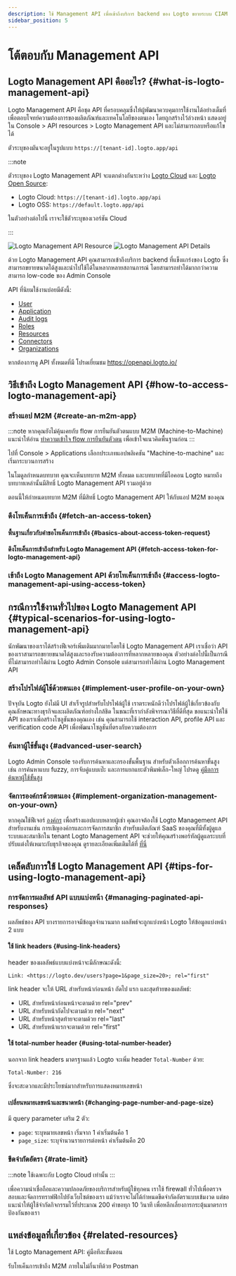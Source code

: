 ```yaml
---
description: ใช้ Management API เพื่อเข้าถึงบริการ backend ของ Logto ขยายระบบ CIAM ของคุณด้วยการจัดการผู้ใช้ การตั้งค่าบัญชี การยืนยันตัวตน และสถาปัตยกรรมหลายผู้เช่า
sidebar_position: 5
---
```



# โต้ตอบกับ Management API

## Logto Management API คืออะไร? \{#what-is-logto-management-api}

Logto Management API คือชุด API ที่ครอบคลุมซึ่งให้ผู้พัฒนาควบคุมการใช้งานได้อย่างเต็มที่ เพื่อตอบโจทย์ความต้องการของผลิตภัณฑ์และเทคโนโลยีของตนเอง โดยถูกสร้างไว้ล่วงหน้า แสดงอยู่ใน <CloudLink to="/api-resources">Console > API resources > Logto Management API</CloudLink> และไม่สามารถลบหรือแก้ไขได้

ตัวระบุของมันจะอยู่ในรูปแบบ `https://[tenant-id].logto.app/api`

:::note

ตัวระบุของ Logto Management API จะแตกต่างกันระหว่าง [Logto Cloud](/logto-cloud) และ [Logto Open Source](/logto-oss):

- Logto Cloud: `https://[tenant-id].logto.app/api`
- Logto OSS: `https://default.logto.app/api`

ในตัวอย่างต่อไปนี้ เราจะใช้ตัวระบุของเวอร์ชัน Cloud

:::

<img alt="Logto Management API Resource" src="/img/assets/logto-management-api-resource.webp" />

<img alt="Logto Management API Details" src="/img/assets/logto-management-api-details.webp" />

ด้วย Logto Management API คุณสามารถเข้าถึงบริการ backend ที่แข็งแกร่งของ Logto ซึ่งสามารถขยายขนาดได้สูงและนำไปใช้ได้ในหลากหลายสถานการณ์ โดยสามารถทำได้มากกว่าความสามารถ low-code ของ Admin Console

API ที่นิยมใช้งานบ่อยมีดังนี้:

- [User](https://openapi.logto.io/operation/operation-getuser)
- [Application](https://openapi.logto.io/operation/operation-listapplications)
- [Audit logs](https://openapi.logto.io/operation/operation-listlogs)
- [Roles](https://openapi.logto.io/operation/operation-listroles)
- [Resources](https://openapi.logto.io/operation/operation-listresources)
- [Connectors](https://openapi.logto.io/operation/operation-listconnectors)
- [Organizations](https://openapi.logto.io/operation/operation-listorganizations)

หากต้องการดู API ทั้งหมดที่มี โปรดเยี่ยมชม https://openapi.logto.io/

## วิธีเข้าถึง Logto Management API \{#how-to-access-logto-management-api}

### สร้างแอป M2M \{#create-an-m2m-app}

:::note
หากคุณยังไม่คุ้นเคยกับ flow การยืนยันตัวตนแบบ M2M (Machine-to-Machine) แนะนำให้อ่าน [ทำความเข้าใจ flow การยืนยันตัวตน](/integrate-logto/integrate-logto-into-your-application/understand-authentication-flow/#machine-to-machine-authentication-flow) เพื่อเข้าใจแนวคิดพื้นฐานก่อน
:::

ไปที่ <CloudLink to="/applications">Console > Applications</CloudLink> เลือกประเภทแอปพลิเคชัน "Machine-to-machine" และเริ่มกระบวนการสร้าง

<M2mRoleAssignment />

ในโมดูลกำหนดบทบาท คุณจะเห็นบทบาท M2M ทั้งหมด และบทบาทที่มีไอคอน Logto หมายถึงบทบาทเหล่านั้นมีสิทธิ์ Logto Management API รวมอยู่ด้วย

ตอนนี้ให้กำหนดบทบาท M2M ที่มีสิทธิ์ Logto Management API ให้กับแอป M2M ของคุณ

### ดึงโทเค็นการเข้าถึง \{#fetch-an-access-token}

#### พื้นฐานเกี่ยวกับคำขอโทเค็นการเข้าถึง \{#basics-about-access-token-request}

<BasicsAboutAccessTokenRequest />

#### ดึงโทเค็นการเข้าถึงสำหรับ Logto Management API \{#fetch-access-token-for-logto-management-api}

<FetchAccessTokenForLogtoManagementApi />

### เข้าถึง Logto Management API ด้วยโทเค็นการเข้าถึง \{#access-logto-management-api-using-access-token}

<AccessLogtoManagementApiUsingAccessToken />

## กรณีการใช้งานทั่วไปของ Logto Management API \{#typical-scenarios-for-using-logto-management-api}

นักพัฒนาของเราได้สร้างฟีเจอร์เพิ่มเติมมากมายโดยใช้ Logto Management API เราเชื่อว่า API ของเราสามารถขยายขนาดได้สูงและรองรับความต้องการที่หลากหลายของคุณ ตัวอย่างต่อไปนี้เป็นกรณีที่ไม่สามารถทำได้ผ่าน Logto Admin Console แต่สามารถทำได้ผ่าน Logto Management API

### สร้างโปรไฟล์ผู้ใช้ด้วยตนเอง \{#implement-user-profile-on-your-own}

ปัจจุบัน Logto ยังไม่มี UI สำเร็จรูปสำหรับโปรไฟล์ผู้ใช้ เราตระหนักดีว่าโปรไฟล์ผู้ใช้เกี่ยวข้องกับคุณลักษณะทางธุรกิจและผลิตภัณฑ์อย่างใกล้ชิด ในขณะที่เรากำลังพิจารณาวิธีที่ดีที่สุด ขอแนะนำให้ใช้ API ของเราเพื่อสร้างโซลูชันของคุณเอง เช่น คุณสามารถใช้ interaction API, profile API และ verification code API เพื่อพัฒนาโซลูชันที่ตรงกับความต้องการ

### ค้นหาผู้ใช้ขั้นสูง \{#advanced-user-search}

Logto Admin Console รองรับการค้นหาและกรองขั้นพื้นฐาน สำหรับตัวเลือกการค้นหาขั้นสูง เช่น การค้นหาแบบ fuzzy, การจับคู่แบบเป๊ะ และการแยกแยะตัวพิมพ์เล็ก-ใหญ่ โปรดดู [คู่มือการค้นหาผู้ใช้ขั้นสูง](/user-management/advanced-user-search)

### จัดการองค์กรด้วยตนเอง \{#implement-organization-management-on-your-own}

หากคุณใช้ฟีเจอร์ [องค์กร](/organizations) เพื่อสร้างแอปแบบหลายผู้เช่า คุณอาจต้องใช้ Logto Management API สำหรับงานเช่น การเชิญองค์กรและการจัดการสมาชิก สำหรับผลิตภัณฑ์ SaaS ของคุณที่มีทั้งผู้ดูแลระบบและสมาชิกใน tenant Logto Management API จะช่วยให้คุณสร้างพอร์ทัลผู้ดูแลระบบที่ปรับแต่งให้เหมาะกับธุรกิจของคุณ ดูรายละเอียดเพิ่มเติมได้ที่ [ที่นี่](/end-user-flows/organization-experience/)

## เคล็ดลับการใช้ Logto Management API \{#tips-for-using-logto-management-api}

### การจัดการผลลัพธ์ API แบบแบ่งหน้า \{#managing-paginated-api-responses}

ผลลัพธ์ของ API บางรายการอาจมีข้อมูลจำนวนมาก ผลลัพธ์จะถูกแบ่งหน้า Logto ให้ข้อมูลแบ่งหน้า 2 แบบ

#### ใช้ link headers \{#using-link-headers}

header ของผลลัพธ์แบบแบ่งหน้าจะมีลักษณะดังนี้:

```
Link: <https://logto.dev/users?page=1&page_size=20>; rel="first"
```

link header จะให้ URL สำหรับหน้าก่อนหน้า ถัดไป แรก และสุดท้ายของผลลัพธ์:

- URL สำหรับหน้าก่อนหน้าจะตามด้วย rel="prev"
- URL สำหรับหน้าถัดไปจะตามด้วย rel="next"
- URL สำหรับหน้าสุดท้ายจะตามด้วย rel="last"
- URL สำหรับหน้าแรกจะตามด้วย rel="first"

#### ใช้ total-number header \{#using-total-number-header}

นอกจาก link headers มาตรฐานแล้ว Logto จะเพิ่ม header `Total-Number` ด้วย:

```
Total-Number: 216
```

ซึ่งจะสะดวกและมีประโยชน์มากสำหรับการแสดงหมายเลขหน้า

#### เปลี่ยนหมายเลขหน้าและขนาดหน้า \{#changing-page-number-and-page-size}

มี query parameter เสริม 2 ตัว:

- `page`: ระบุหมายเลขหน้า เริ่มจาก 1 ค่าเริ่มต้นคือ 1
- `page_size`: ระบุจำนวนรายการต่อหน้า ค่าเริ่มต้นคือ 20

### ขีดจำกัดอัตรา \{#rate-limit}

:::note
ใช้เฉพาะกับ Logto Cloud เท่านั้น
:::

เพื่อความน่าเชื่อถือและความปลอดภัยของบริการสำหรับผู้ใช้ทุกคน เราใช้ firewall ทั่วไปเพื่อตรวจสอบและจัดการทราฟฟิกไปยังเว็บไซต์ของเรา แม้ว่าเราจะไม่ได้กำหนดขีดจำกัดอัตราแบบเข้มงวด แต่ขอแนะนำให้ผู้ใช้จำกัดกิจกรรมไว้ที่ประมาณ 200 คำขอทุก 10 วินาที เพื่อหลีกเลี่ยงการกระตุ้นมาตรการป้องกันของเรา

## แหล่งข้อมูลที่เกี่ยวข้อง \{#related-resources}

<Url href="https://blog.logto.io/management-api">ใช้ Logto Management API: คู่มือทีละขั้นตอน</Url>

<Url href="https://blog.logto.io/use-postman-to-obtain-m2m-access-token">
  รับโทเค็นการเข้าถึง M2M ภายในไม่กี่นาทีด้วย Postman
</Url>
